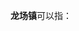 '''龙场镇'''可以指：
{{PRC admin/disambig|52/01/23/100/000|52/05/24/105/000|52/05/25/104/000|52/05/26/104/000|52/23/25/101/000|52/26/01/107/000|53/03/81/110/000}}
{{disambig|cat=三字中国镇名消歧义}}